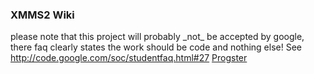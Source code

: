 === XMMS2 Wiki ===

please note that this project will probably _not_ be accepted by google, there faq clearly states the work should be code and nothing else! See http://code.google.com/soc/studentfaq.html#27 [[User:Progster|Progster]]